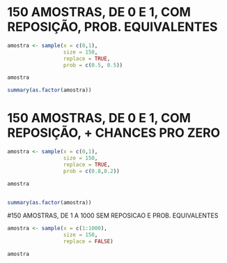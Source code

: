 
# 150 AMOSTRAS, DE 0 E 1, COM REPOSIÇÃO, PROB. EQUIVALENTES
```r

amostra <- sample(x = c(0,1),
                  size = 150,
                  replace = TRUE,
                  prob = c(0.5, 0.5))

amostra

summary(as.factor(amostra))

```

# 150 AMOSTRAS, DE 0 E 1, COM REPOSIÇÃO, + CHANCES PRO ZERO
```r

amostra <- sample(x = c(0,1),
                  size = 150,
                  replace = TRUE,
                  prob = c(0.8,0.2))

amostra


summary(as.factor(amostra))


```


#150 AMOSTRAS, DE 1 A 1000 SEM REPOSICAO E PROB. EQUIVALENTES
```r

amostra <- sample(x = c(1:1000),
                  size = 150,
                  replace = FALSE)

amostra

```

